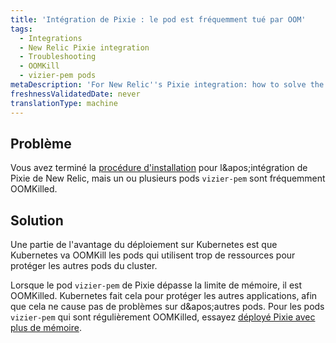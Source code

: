 ```yaml
---
title: 'Intégration de Pixie : le pod est fréquemment tué par OOM'
tags:
  - Integrations
  - New Relic Pixie integration
  - Troubleshooting
  - OOMKill
  - vizier-pem pods
metaDescription: 'For New Relic''s Pixie integration: how to solve the problem of vizier-pem pods being OOMKilled.'
freshnessValidatedDate: never
translationType: machine
---
```


## Problème

Vous avez terminé la [procédure d&apos;installation](/docs/kubernetes-pixie/auto-telemetry-pixie/install-auto-telemetry-pixie) pour l&amp;apos;intégration de Pixie de New Relic, mais un ou plusieurs pods `vizier-pem` sont fréquemment OOMKilled.

## Solution

Une partie de l&apos;avantage du déploiement sur Kubernetes est que Kubernetes va OOMKill les pods qui utilisent trop de ressources pour protéger les autres pods du cluster.

Lorsque le pod `vizier-pem` de Pixie dépasse la limite de mémoire, il est OOMKilled. Kubernetes fait cela pour protéger les autres applications, afin que cela ne cause pas de problèmes sur d&amp;apos;autres pods. Pour les pods `vizier-pem` qui sont régulièrement OOMKilled, essayez [déployé Pixie avec plus de mémoire](/docs/kubernetes-pixie/auto-telemetry-pixie/advanced-configuration/manage-pixie-memory#set-memory-limit).